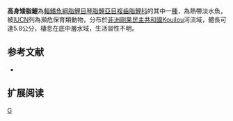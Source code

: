 {{Speciesbox 
| genus = Nannocharax
| species = altus
| status = NE
| status_system = IUCN3.1
| authority =  [[Pellegrin|Pellegrin]], 1930
| synonyms = 
}}
'''高身矮脂鯉'''為[[輻鰭魚綱|輻鰭魚綱]][[脂鯉目|脂鯉目]][[琴脂鯉亞目|琴脂鯉亞目]][[複齒脂鯉科|複齒脂鯉科]]的其中一[[種|種]]，為熱帶淡水魚，被[[IUCN|IUCN]]列為瀕危保育類動物，分布於[[非洲|非洲]][[剛果民主共和國|剛果民主共和國]]Kouilou河流域，體長可達5.8公分，棲息在底中層水域，生活習性不明。

==参考文献==
{{refbegin}}
*{{FishBase_species|genus=Nannocharax|species=altus |year=2014|month=2}}
{{refend}}

== 扩展阅读 ==
{{refbegin}}
{{wikispecies-inline|Nannocharax altus|高身矮脂鯉}}
{{refend}}

{{Taxonbar|from=Q5485180}}

[[Category:矮脂鯉屬|G]]


{{魚類小作品}}